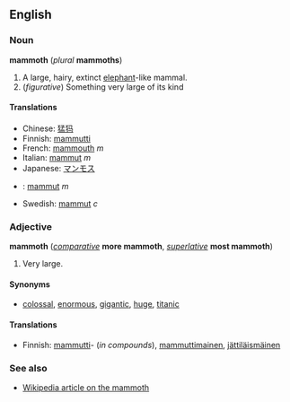 ==English==
=== Noun ===
'''mammoth''' (''plural'' '''mammoths''')

#A large, hairy, extinct [[elephant]]-like mammal.
#(''figurative'') Something very large of its kind
====Translations====

*Chinese: [[猛犸]]
*Finnish: [[mammutti]]
*French: [[mammouth]] ''m''
*Italian: [[mammut]] ''m''
*Japanese: [[マンモス]]
* {{no}} : [[mammut]] ''m''
*Swedish: [[mammut]] ''c''

===Adjective===
'''mammoth''' (''[[comparative]]'' '''more mammoth''', ''[[superlative]]'' '''most mammoth''')

#Very large.

====Synonyms====
*[[colossal]], [[enormous]], [[gigantic]], [[huge]], [[titanic]]

====Translations====
*Finnish: [[mammutti]]- (''in compounds''), [[mammuttimainen]], [[jättiläismäinen]]

===See also===
*[[w:mammoth|Wikipedia article on the mammoth]]